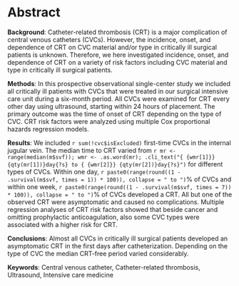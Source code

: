 # Abstract

**Background**:
Catheter-related thrombosis (CRT) is a major complication of central venous catheters (CVCs).
However, the incidence, onset, and dependence of CRT on CVC material and/or type in critically ill surgical patients is unknown.
Therefore, we here investigated incidence, onset, and dependence of CRT on a variety of risk factors including CVC material and type in critically ill surgical patients.

**Methods**:
In this prospective observational single-center study we included all critically ill patients with CVCs that were treated in our surgical intensive care unit during a six-month period.
All CVCs were examined for CRT every other day using ultrasound, starting within 24 hours of placement.
The primary outcome was the time of onset of CRT depending on the type of CVC.
CRT risk factors were analyzed using multiple Cox proportional hazards regression models.

**Results**:
We included `r sum(!cvc$isExcluded)` first-time CVCs in the internal jugular vein.
The median time to CRT
varied from `r mr <- range(median(m$svf)); wmr <- .as.word(mr); .cli_text("{ {wmr[1]}} {qty(mr[1])}day{?s} to { {wmr[2]}} {qty(mr[2])}day{?s}")` for different types of CVCs.
Within one day, `r paste0(range(round((1 - .survival(m$svf, times = 1)) * 100)), collapse = " to ")`% of CVCs
and within one week, `r paste0(range(round((1 - .survival(m$svf, times = 7)) * 100)), collapse = " to ")`% of CVCs developed a CRT.
All but one of the observed CRT were asymptomatic and caused no complications.
Multiple regression analyses of CRT risk factors showed that beside cancer and omitting prophylactic anticoagulation, also some CVC types were associated with a higher risk for CRT.

**Conclusions**:
Almost all CVCs in critically ill surgical patients developed an asymptomatic CRT in the first days after catheterization.
Depending on the type of CVC the median CRT-free period varied considerably.

**Keywords**:
Central venous catheter, Catheter-related thrombosis, Ultrasound, Intensive care medicine

